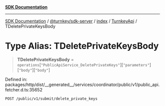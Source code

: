 [**SDK Documentation**](../../../../../../README.mdx)

***

[SDK Documentation](../../../../../../packages.mdx) / [@turnkey/sdk-server](../../../../README.mdx) / [index](../../../README.mdx) / [TurnkeyApi](../README.mdx) / TDeletePrivateKeysBody

# Type Alias: TDeletePrivateKeysBody

> **TDeletePrivateKeysBody** = `operations`\[`"PublicApiService_DeletePrivateKeys"`\]\[`"parameters"`\]\[`"body"`\]\[`"body"`\]

Defined in: packages/http/dist/\_\_generated\_\_/services/coordinator/public/v1/public\_api.fetcher.d.ts:35652

`POST /public/v1/submit/delete_private_keys`
